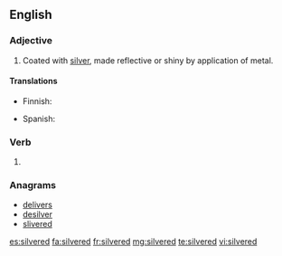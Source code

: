 ==English==

===Adjective===
{{en-adj}}

# Coated with [[silver]], made reflective or shiny by application of metal.

====Translations====
{{trans-top|coated with silver}}
* Finnish: {{t|fi|hopeoitu}}
{{trans-mid}}
* Spanish: {{t+|es|plateado}}
{{trans-bottom}}

===Verb===
{{head|en|verb form}}

# {{en-past of|silver}}

===Anagrams===
* [[delivers#English|delivers]]
* [[desilver#English|desilver]]
* [[slivered#English|slivered]]

[[es:silvered]]
[[fa:silvered]]
[[fr:silvered]]
[[mg:silvered]]
[[te:silvered]]
[[vi:silvered]]